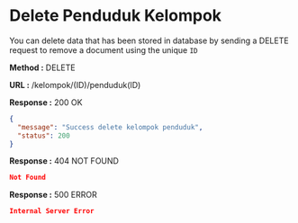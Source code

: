 
# Delete Penduduk Kelompok

You can delete data that has been stored in database by sending a DELETE request to remove a document using the unique `ID`

**Method :** <Badge variant="danger">DELETE</Badge>

**URL :** <Badge variant="dark">/kelompok/(ID)/penduduk(ID)</Badge>

**Response :** <BadgeOutline variant="success">200 OK</BadgeOutline>

```json
{
  "message": "Success delete kelompok penduduk",
  "status": 200
}
```

**Response :** <BadgeOutline variant="warning">404 NOT FOUND</BadgeOutline>

```json
Not Found
```

**Response :** <BadgeOutline variant="danger">500 ERROR</BadgeOutline>

```json
Internal Server Error
```
